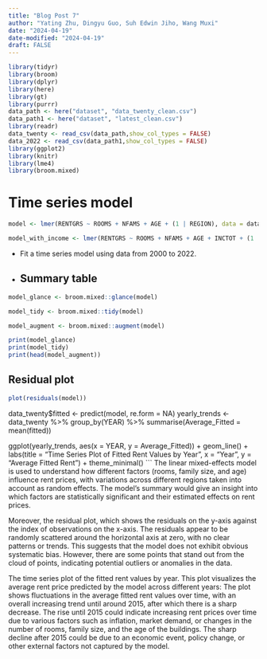 ```yaml
---
title: "Blog Post 7"
author: "Yating Zhu, Dingyu Guo, Suh Edwin Jiho, Wang Muxi"
date: "2024-04-19"
date-modified: "2024-04-19"
draft: FALSE
---
```

```r
library(tidyr)
library(broom)
library(dplyr)
library(here)
library(gt)
library(purrr)
data_path <- here("dataset", "data_twenty_clean.csv")
data_path1 <- here("dataset", "latest_clean.csv")
library(readr)
data_twenty <- read_csv(data_path,show_col_types = FALSE) 
data_2022 <- read_csv(data_path1,show_col_types = FALSE) 
library(ggplot2)
library(knitr)
library(lme4)
library(broom.mixed)
```

# Time series model
```r
model <- lmer(RENTGRS ~ ROOMS + NFAMS + AGE + (1 | REGION), data = data_twenty, REML = FALSE)

model_with_income <- lmer(RENTGRS ~ ROOMS + NFAMS + AGE + INCTOT + (1 | REGION), data = data_twenty, REML = FALSE)
```

- Fit a time series model using data from 2000 to 2022. 
- 
## Summary table 
```r
model_glance <- broom.mixed::glance(model)

model_tidy <- broom.mixed::tidy(model)

model_augment <- broom.mixed::augment(model)
```

```r
print(model_glance)
print(model_tidy)
print(head(model_augment))
```
## Residual plot 
```r
plot(residuals(model))
```



data_twenty$fitted <- predict(model, re.form = NA)
yearly_trends <- data_twenty %>%
  group_by(YEAR) %>%
  summarise(Average_Fitted = mean(fitted))

ggplot(yearly_trends, aes(x = YEAR, y = Average_Fitted)) +
  geom_line() +
  labs(title = "Time Series Plot of Fitted Rent Values by Year",
       x = "Year",
       y = "Average Fitted Rent") +
  theme_minimal()
```
The linear mixed-effects model is used to understand how different factors (rooms, family size, and age) influence rent prices, with variations across different regions taken into account as random effects. The model's summary would give an insight into which factors are statistically significant and their estimated effects on rent prices. 

Moreover, the residual plot, which shows the residuals on the y-axis against the index of observations on the x-axis. The residuals appear to be randomly scattered around the horizontal axis at zero, with no clear patterns or trends. This suggests that the model does not exhibit obvious systematic bias. However, there are some points that stand out from the cloud of points, indicating potential outliers or anomalies in the data.

The time series plot of the fitted rent values by year. This plot visualizes the average rent price predicted by the model across different years: The plot shows fluctuations in the average fitted rent values over time, with an overall increasing trend until around 2015, after which there is a sharp decrease. The rise until 2015 could indicate increasing rent prices over time due to various factors such as inflation, market demand, or changes in the number of rooms, family size, and the age of the buildings. The sharp decline after 2015 could be due to an economic event, policy change, or other external factors not captured by the model.




